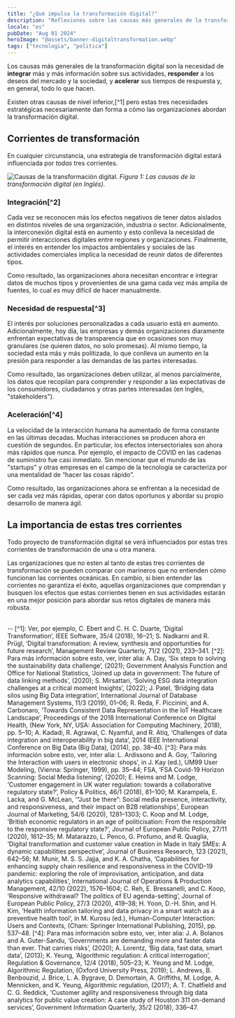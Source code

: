 ```yaml
---
title: "¿Qué impulsa la transformación digital?"
description: "Reflexiones sobre las causas más generales de la transformación digital"
locale: "es"
pubDate: "Aug 01 2024"
heroImage: "@assets/banner-digitaltransformation.webp"
tags: ["tecnologia", "politica"]
---
```


Los causas más generales de la transformación digital son la necesidad de **integrar** más y más información sobre sus actividades, **responder** a los deseos del mercado y la sociedad, y **acelerar** sus tiempos de respuesta y, en general, todo lo que hacen.

Existen otras causas de nivel inferior,[^1] pero estas tres necesidades estratégicas necesariamente dan forma a cómo las organizaciones abordan la transformación digital.

## Corrientes de transformación
En cualquier circunstancia, una estrategia de transformación digital estará influenciada por *todas* tres corrientes.
    
![Causas de la transformación digital.](/digital-transformation-currents.webp)
<span className="text-2sm">*Figura 1: Las causas de la transformación digital (en Inglés).*</span>


### Integración[^2]

Cada vez se reconocen más los efectos negativos de tener datos aislados en distintos niveles de una organización, industria o sector. Adicionalmente, la interconexión digital está en aumento y esto conlleva la necesidad de permitir interacciones digitales entre regiones y organizaciones. Finalmente, el interés en entender los impactos ambientales y sociales de las actividades comerciales implica la necesidad de reunir datos de diferentes tipos.

Como resultado, las organizaciones ahora necesitan encontrar e integrar datos de muchos tipos y provenientes de una gama cada vez más amplia de fuentes, lo cual es muy difícil de hacer manualmente.

### Necesidad de respuesta[^3]

El interés por soluciones personalizadas a cada usuario está en aumento. Adicionalmente, hoy día, las empresas y demás organizaciones diaramente enfrentan expectativas de transparencia que en ocasiones son muy granulares (se quieren datos, no solo promesas). Al mismo tiempo, la sociedad esta más y más polítizada, lo que conlleva un aumento en la presión para responder a las demandas de las partes interesadas.

Como resultado, las organizaciones deben utilizar, al menos parcialmente, los datos que recopilan para comprender y responder a las expectativas de los consumidores, ciudadanos y otras partes interesadas (en Inglés, "stakeholders").

### Aceleración[^4]

La velocidad de la interacción humana ha aumentado de forma constante en las últimas decadas. Muchas interacciones se producen ahora en cuestión de segundos. En particular, los efectos intersectoriales son ahora más rápidos que nunca. Por ejemplo, el impacto de COVID en las cadenas de suministro fue casi inmediato. Sin mencionar que el mundo de las "startups" y otras empresas en el campo de la tecnología se caracteriza por una mentalidad de “hacer las cosas rápido”.

Como resultado, las organizaciones ahora se enfrentan a la necesidad de ser cada vez más rápidas, operar con datos oportunos y abordar su propio desarrollo de manera ágil.

## La importancia de estas tres corrientes
Todo proyecto de transformación digital se verá influenciados por estas tres corrientes de transformación de una u otra manera.

Las organizaciones que no esten al tanto de estas tres corrientes de transformación se pueden comparar con marineros que no entienden cómo funcionan las corrientes oceánicas. En cambio, si bien entender las corrientes no garantiza el éxito, aquellas organizaciones que comprendan y busquen los efectos que estas corrientes tienen en sus actividades estarán en una mejor posición para abordar sus retos digitales de manera más robusta.


<br />
--
[^1]: Ver, por ejemplo, C. Ebert and C. H. C. Duarte, ‘Digital Transformation’, IEEE Software, 35/4 (2018), 16–21; S. Nadkarni and R. Prügl, ‘Digital transformation: A review, synthesis and opportunities for future research’, Management Review Quarterly, 71/2 (2021), 233–341. 
[^2]: Para más información sobre esto, ver, inter alia: A. Day, ‘Six steps to solving the sustainability data challenge’, (2021); Government Analysis Function and Office for National Statistics, ‘Joined up data in government: The future of data linking methods’, (2020); S. Mirsattari, ‘Solving ESG data integration challenges at a critical moment Insights’, (2022); J. Patel, ‘Bridging data silos using Big Data integration’, International Journal of Database Management Systems, 11/3 (2019), 01–06; R. Reda, F. Piccinini, and A. Carbonaro, ‘Towards Consistent Data Representation in the IoT Healthcare Landscape’, Proceedings of the 2018 International Conference on Digital Health, (New York, NY, USA: Association for Computing Machinery, 2018), pp. 5–10; A. Kadadi, R. Agrawal, C. Nyamful, and R. Atiq, ‘Challenges of data integration and interoperability in big data’, 2014 IEEE International Conference on Big Data (Big Data), (2014), pp. 38–40.
[^3]: Para más información sobre esto, ver, inter alia: L. Ardissono and A. Goy, ‘Tailoring the Interaction with users in electronic shops’, in J. Kay (ed.), UM99 User Modeling, (Vienna: Springer, 1999), pp. 35–44; FSA, ‘FSA Covid-19 Horizon Scanning: Social Media listening’, (2020); E. Heims and M. Lodge, ‘Customer engagement in UK water regulation: towards a collaborative regulatory state?’, Policy & Politics, 46/1 (2018), 81–100; M. Karampela, E. Lacka, and G. McLean, ‘“Just be there”: Social media presence, interactivity, and responsiveness, and their impact on B2B relationships’, European Journal of Marketing, 54/6 (2020), 1281–1303; C. Koop and M. Lodge, ‘British economic regulators in an age of politicisation: From the responsible to the responsive regulatory state?’, Journal of European Public Policy, 27/11 (2020), 1612–35; M. Matarazzo, L. Penco, G. Profumo, and R. Quaglia, ‘Digital transformation and customer value creation in Made in Italy SMEs: A dynamic capabilities perspective’, Journal of Business Research, 123 (2021), 642–56; M. Munir, M. S. S. Jajja, and K. A. Chatha, ‘Capabilities for enhancing supply chain resilience and responsiveness in the COVID-19 pandemic: exploring the role of improvisation, anticipation, and data analytics capabilities’, International Journal of Operations & Production Management, 42/10 (2022), 1576–1604; C. Reh, E. Bressanelli, and C. Koop, ‘Responsive withdrawal? The politics of EU agenda-setting’, Journal of European Public Policy, 27/3 (2020), 419–38; H. Yoon, D.-H. Shin, and H. Kim, ‘Health information tailoring and data privacy in a smart watch as a preventive health tool’, in M. Kurosu (ed.), Human-Computer Interaction: Users and Contexts, (Cham: Springer International Publishing, 2015), pp. 537–48.
[^4]: Para más información sobre esto, ver, inter alia: J. A. Bolanos and A. Guter-Sandu, ‘Governments are demanding more and faster data than ever. That carries risks’, (2020); A. Lorentz, ‘Big data, fast data, smart data’, (2013); K. Yeung, ‘Algorithmic regulation: A critical interrogation’, Regulation & Governance, 12/4 (2018), 505–23; K. Yeung and M. Lodge, Algorithmic Regulation, (Oxford University Press, 2019); L. Andrews, B. Benbouzid, J. Brice, L. A. Bygrave, D. Demortain, A. Griffiths, M. Lodge, A. Mennicken, and K. Yeung, Algorithmic regulation, (2017); A. T. Chatfield and C. G. Reddick, ‘Customer agility and responsiveness through big data analytics for public value creation: A case study of Houston 311 on-demand services’, Government Information Quarterly, 35/2 (2018), 336–47.